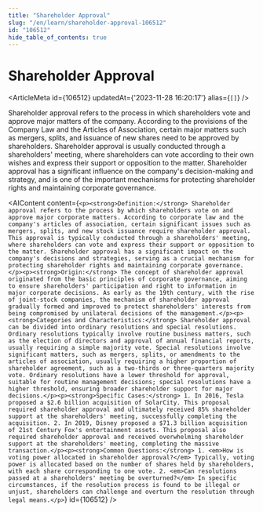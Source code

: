 ```yaml
---
title: "Shareholder Approval"
slug: "/en/learn/shareholder-approval-106512"
id: "106512"
hide_table_of_contents: true
---
```



# Shareholder Approval

<ArticleMeta id={106512} updatedAt={'2023-11-28 16:20:17'} alias={`[]`} />
<div className='border-solid border-b border-t-0 my-4 border-[var(--ifm-color-gray-300)]' />

Shareholder approval refers to the process in which shareholders vote and approve major matters of the company. According to the provisions of the Company Law and the Articles of Association, certain major matters such as mergers, splits, and issuance of new shares need to be approved by shareholders. Shareholder approval is usually conducted through a shareholders' meeting, where shareholders can vote according to their own wishes and express their support or opposition to the matter. Shareholder approval has a significant influence on the company's decision-making and strategy, and is one of the important mechanisms for protecting shareholder rights and maintaining corporate governance.

<AIContent content={`<p><strong>Definition:</strong> Shareholder approval refers to the process by which shareholders vote on and approve major corporate matters. According to corporate law and the company's articles of association, certain significant issues such as mergers, splits, and new stock issuance require shareholder approval. This approval is typically conducted through a shareholders' meeting, where shareholders can vote and express their support or opposition to the matter. Shareholder approval has a significant impact on the company's decisions and strategies, serving as a crucial mechanism for protecting shareholder rights and maintaining corporate governance.</p><p><strong>Origin:</strong> The concept of shareholder approval originated from the basic principles of corporate governance, aiming to ensure shareholders' participation and right to information in major corporate decisions. As early as the 19th century, with the rise of joint-stock companies, the mechanism of shareholder approval gradually formed and improved to protect shareholders' interests from being compromised by unilateral decisions of the management.</p><p><strong>Categories and Characteristics:</strong> Shareholder approval can be divided into ordinary resolutions and special resolutions. Ordinary resolutions typically involve routine business matters, such as the election of directors and approval of annual financial reports, usually requiring a simple majority vote. Special resolutions involve significant matters, such as mergers, splits, or amendments to the articles of association, usually requiring a higher proportion of shareholder agreement, such as a two-thirds or three-quarters majority vote. Ordinary resolutions have a lower threshold for approval, suitable for routine management decisions; special resolutions have a higher threshold, ensuring broader shareholder support for major decisions.</p><p><strong>Specific Cases:</strong> 1. In 2016, Tesla proposed a $2.6 billion acquisition of SolarCity. This proposal required shareholder approval and ultimately received 85% shareholder support at the shareholders' meeting, successfully completing the acquisition. 2. In 2019, Disney proposed a $71.3 billion acquisition of 21st Century Fox's entertainment assets. This proposal also required shareholder approval and received overwhelming shareholder support at the shareholders' meeting, completing the massive transaction.</p><p><strong>Common Questions:</strong> 1. <em>How is voting power allocated in shareholder approval?</em> Typically, voting power is allocated based on the number of shares held by shareholders, with each share corresponding to one vote. 2. <em>Can resolutions passed at a shareholders' meeting be overturned?</em> In specific circumstances, if the resolution process is found to be illegal or unjust, shareholders can challenge and overturn the resolution through legal means.</p>`} id={106512} />

